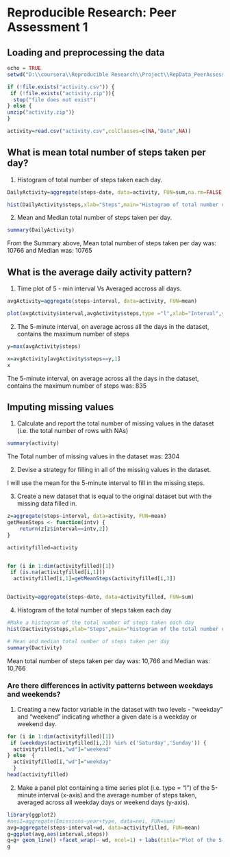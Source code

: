 # Reproducible Research: Peer Assessment 1

## Loading and preprocessing the data

```r
echo = TRUE
setwd("D:\\coursera\\Reproducible Research\\Project\\RepData_PeerAssessment1")

if (!file.exists("activity.csv")) {
 if (!file.exists("activity.zip")){
  stop("file does not exist")
} else {
unzip("activity.zip")}
}

activity=read.csv("activity.csv",colClasses=c(NA,"Date",NA))
```

## What is mean total number of steps taken per day?

1. Histogram of total number of steps taken each day.
```r
DailyActivity=aggregate(steps~date, data=activity, FUN=sum,na.rm=FALSE, na.action=NULL)

hist(DailyActivity$steps,xlab="Steps",main="Histogram of total number of steps taken each day",col="blue")
```

2. Mean and Median total number of steps taken per day.
```r
summary(DailyActivity)
```
From the Summary above, Mean  total number of steps taken per day was: 10766 and Median was: 10765

## What is the average daily activity pattern?

1. Time plot of 5 - min interval Vs Averaged accross all days.
```r
avgActivity=aggregate(steps~interval, data=activity, FUN=mean)

plot(avgActivity$interval,avgActivity$steps,type ="l",xlab="Interval",ylab="Steps",main="Time plot of 5 - min interval Vs Averaged accross all days")
```

2. The 5-minute interval, on average across all the days in the dataset, contains the maximum number of steps
```r
y=max(avgActivity$steps)

x=avgActivity[avgActivity$steps==y,1]
x
```
The 5-minute interval, on average across all the days in the dataset, contains the maximum number of steps was: 835

## Imputing missing values

1. Calculate and report the total number of missing values in the dataset (i.e. the total number of rows with NAs)
```r
summary(activity)
```
The Total number of missing values in the dataset was: 2304

2. Devise a strategy for filling in all of the missing values in the dataset.

  I will use the mean for the 5-minute interval to fill in the missing steps.

3. Create a new dataset that is equal to the original dataset but with the missing data filled in.
```r
z=aggregate(steps~interval, data=activity, FUN=mean)
getMeanSteps <- function(intv) {
    return(z[z$interval==intv,2])
}

activityfilled=activity


for (i in 1:dim(activityfilled)[1])
 if (is.na(activityfilled[i,1]))
  activityfilled[i,1]=getMeanSteps(activityfilled[i,3])


Dactivity=aggregate(steps~date, data=activityfilled, FUN=sum)
```
4.  Histogram of the total number of steps taken each day
```r
#Make a histogram of the total number of steps taken each day
hist(Dactivity$steps,xlab="Steps",main="histogram of the total number of steps taken each day",col="blue")

# Mean and median total number of steps taken per day
summary(Dactivity)
```
Mean total number of steps taken per day was: 10,766 and Median was: 10,766

### Are there differences in activity patterns between weekdays and weekends?

1.  Creating a new factor variable in the dataset with two levels - "weekday" and "weekend" indicating whether a given date is a weekday or weekend day.
```r
for (i in 1:dim(activityfilled)[1])
 if (weekdays(activityfilled[i,2]) %in% c('Saturday','Sunday')) {
  activityfilled[i,"wd"]="weekend"
} else  {
  activityfilled[i,"wd"]="weekday"
  }
head(activityfilled)
```

2.  Make a panel plot containing a time series plot (i.e. type = "l") of the 5-minute interval (x-axis) and the average number of steps taken, averaged across all weekday days or weekend days (y-axis).
```r
library(ggplot2)
#nei1=aggregate(Emissions~year+type, data=nei, FUN=sum)
avg=aggregate(steps~interval+wd, data=activityfilled, FUN=mean)
g=ggplot(avg,aes(interval,steps))
g=g+ geom_line() +facet_wrap(~ wd, ncol=1) + labs(title="Plot of the 5-minute interval and the average number of steps taken")  +labs(x="Interval",y="steps") 
g

```
